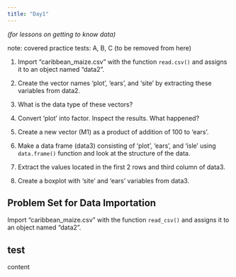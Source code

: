 ```yaml
---
title: "Day1"
---
```


*(for lessons on getting to know data)*

note: covered practice tests: A, B, C (to be removed from here)

(@) Import "caribbean_maize.csv" with the function `read.csv()` and assigns it to an object named "data2". 

(@) Create the vector names 'plot', 'ears', and 'site' by extracting these variables from data2.

(@) What is the data type of these vectors?

(@) Convert 'plot' into factor. Inspect the results. What happened? 

(@) Create a new vector (M1) as a product of addition of 100 to 'ears'. 

(@) Make a data frame (data3) consisting of 'plot', 'ears', and 'isle' using `data.frame()` function and look at the structure of the data.

(@) Extract the values located in the first 2 rows and third column of data3.

(@) Create a boxplot with 'site' and 'ears' variables from data3. 

:::{.callout-question .callout collapse="true"}
## Problem Set for Data Importation

Import "caribbean_maize.csv" with the function `read_csv()` and assigns it to an object named "data2". 

:::

:::{.callout-note collapse="true"}
## test
content
:::